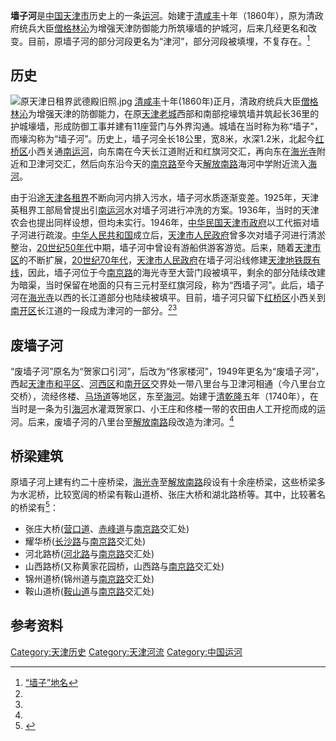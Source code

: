 {{Geobox|河流
<!-- *** 标题 *** -->
| name = 墙子河
| category = 河流
<!-- *** 图片 *** -->
| image = Yaohua 1939.jpg
| image_size = 300px
| image_caption = 1939年天津大水期间的墙子河和[[耀华中学|耀华中学]]
<!-- *** 国家 *** -->
| country = [[中国|中国]]
| state = [[天津|天津]] 
| district = [[红桥区|红桥区]]、[[南开区|南开区]]<br />[[和平区_(天津市)|和平区]]、[[河西区_(天津市)|河西区]]
<!-- *** 位置 *** -->
| source = [[南运河|南运河]]
| source_elevation = 
| mouth = [[海河|海河]]
<!-- *** 数据 *** -->
| length = 18
| width = 0.008
| depth = 1.2
<!-- *** 地图 *** -->
| map =  Tianjin 20051107.jpg<!--此图有繁体版，但在此处无法实现切换 -->
| map_caption = 墙子河图示
}}

'''墙子河'''是[[中国|中国]][[天津市|天津市]]历史上的一条[[运河|运河]]。始建于[[清朝|清]][[咸丰_(年号)|咸丰]]十年（1860年），原为清政府统兵大臣[[僧格林沁|僧格林沁]]为增强天津防御能力所筑壕墙的护城河，后来几经更名和改变。目前，原墙子河的部分河段更名为“津河”，部分河段被填埋，不复存在。<ref name=autogenerated1>[http://past.tianjindaily.com.cn/docroot/200406/11/kb02/11110204.htm “墙子”地名]{{dead link|date=2017年12月 |bot=InternetArchiveBot |fix-attempted=yes }}</ref>

== 历史 ==
[[File:原天津日租界武德殿旧照.jpg|thumb]]
[[清朝|清]][[咸丰_(年号)|咸丰]]十年(1860年)正月，清政府统兵大臣[[僧格林沁|僧格林沁]]为增强天津的防御能力，在原[[天津老城|天津老城]]西部和南部挖壕筑墙并筑起长36里的护城壕墙，形成防御工事并建有11座营门与外界沟通。城墙在当时称为称“墙子”，而壕沟称为“墙子河”。历史上，墙子河全长18公里，宽8米，水深1.2米，北起今[[红桥区|红桥区]]小西关通[[南运河|南运河]]，向东南在今天长江道附近和红旗河交汇，再向东在[[海光寺|海光寺]]附近和卫津河交汇，然后向东沿今天的[[南京路_(天津)|南京路]]至今天[[解放南路_(天津)|解放南路]]海河中学附近流入[[海河|海河]]。

由于沿途[[天津租界|天津各租界]]不断向河内排入污水，墙子河水质逐渐变差。1925年，天津英租界工部局曾提出引[[南运河|南运河]]水对墙子河进行冲洗的方案。1936年，当时的天津农会也提出同样设想，但均未实行。1946年，[[中华民国|中华民国]][[天津市政府_(中华民国)|天津市政府]]以工代振对墙子河进行疏浚。[[中华人民共和国|中华人民共和国]]成立后，[[天津市人民政府|天津市人民政府]]曾多次对墙子河进行清淤整治，[[20世纪50年代|20世纪50年代]]中期，墙子河中曾设有游船供游客游览。后来，随着[[天津市区|天津市区]]的不断扩展，[[20世纪70年代|20世纪70年代]]，[[天津市人民政府|天津市人民政府]]在墙子河沿线修建[[天津地铁既有线|天津地铁既有线]]，因此，墙子河位于今[[南京路_(天津)|南京路]]的海光寺至大营门段被填平，剩余的部分陆续改建为暗渠，当时保留在地面的只有三元村至红旗河段，称为“西墙子河”。此后，墙子河在[[海光寺|海光寺]]以西的长江道部分也陆续被填平。目前，墙子河只留下[[红桥区|红桥区]]小西关到[[南开区|南开区]]长江道的一段成为津河的一部分。<ref name=autogenerated1 /><ref name=autogenerated2 />

== 废墙子河 ==
“废墙子河”原名为“贺家口引河”，后改为“佟家楼河”，1949年更名为“废墙子河”，西起[[天津市|天津市]][[和平区_(天津市)|和平区]]、[[河西区_(天津市)|河西区]]和[[南开区|南开区]]交界处一带八里台与卫津河相通（今八里台立交桥），流经佟楼、[[马场道|马场道]]等地区，东至[[海河|海河]]。始建于[[清|清]][[乾隆|乾隆]]五年（1740年），在当时是一条为引[[海河|海河]]水灌溉贺家口、小王庄和佟楼一带的农田由人工开挖而成的运河。后来，废墙子河的八里台至[[解放南路_(天津)|解放南路]]段改造为津河。<ref name=autogenerated1 />

== 桥梁建筑 ==
原墙子河上建有约二十座桥梁，[[海光寺|海光寺]]至[[解放南路_(天津)|解放南路]]段设有十余座桥梁，这些桥梁多为水泥桥，比较宽阔的桥梁有鞍山道桥、张庄大桥和湖北路桥等。其中，比较著名的桥梁有<ref name=autogenerated2 >{{Cite web |url=http://tianjin.enorth.com.cn/system/2004/06/14/000801566.shtml |title=墙子河上的众多桥梁 |access-date=2011-07-01 |archive-date=2021-01-17 |archive-url=https://web.archive.org/web/20210117164737/http://tianjin.enorth.com.cn/system/2004/06/14/000801566.shtml }}</ref>：
*张庄大桥([[营口道|营口道]]、[[赤峰道|赤峰道]]与[[南京路_(天津)|南京路]]交汇处)
*耀华桥([[长沙路_(天津)|长沙路]]与[[南京路_(天津)|南京路]]交汇处)
*河北路桥([[河北路_(天津)|河北路]]与[[南京路_(天津)|南京路]]交汇处)
*山西路桥(又称黄家花园桥，山西路与[[南京路_(天津)|南京路]]交汇处)
*锦州道桥(锦州道与[[南京路_(天津)|南京路]]交汇处)
*鞍山道桥([[鞍山道|鞍山道]]与[[南京路_(天津)|南京路]]交汇处)

== 参考资料 ==
{{reflist}}
{{天津近代历史文化专题}}

[[Category:天津历史|Category:天津历史]]
[[Category:天津河流|Category:天津河流]]
[[Category:中国运河|Category:中国运河]]